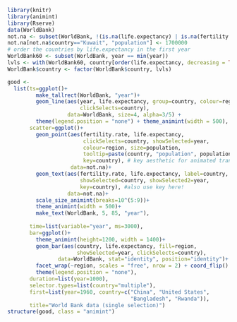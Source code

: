 ```r
library(knitr)
library(animint)
library(Rserve)
data(WorldBank)
not.na <- subset(WorldBank, !(is.na(life.expectancy) | is.na(fertility.rate)))
not.na[not.na$country=="Kuwait", "population"] <- 1700000
# order the countries by life.expectancy in the first year
WorldBank60 <- subset(WorldBank, year == min(year))
lvls <- with(WorldBank60, country[order(life.expectancy, decreasing = TRUE)])
WorldBank$country <- factor(WorldBank$country, lvls)

good <-
  list(ts=ggplot()+
         make_tallrect(WorldBank, "year")+
         geom_line(aes(year, life.expectancy, group=country, colour=region,
                       clickSelects=country),
                   data=WorldBank, size=4, alpha=3/5) + 
         theme(legend.position = "none") + theme_animint(width = 500),
       scatter=ggplot()+
         geom_point(aes(fertility.rate, life.expectancy, 
                        clickSelects=country, showSelected=year, 
                        colour=region, size=population,
                        tooltip=paste(country, "population", population),
                        key=country), # key aesthetic for animated transitions!
                    data=not.na)+
         geom_text(aes(fertility.rate, life.expectancy, label=country,
                       showSelected=country, showSelected2=year,
                       key=country), #also use key here!
                   data=not.na)+
         scale_size_animint(breaks=10^(5:9))+
         theme_animint(width = 500)+
         make_text(WorldBank, 5, 85, "year"),
       
       time=list(variable="year", ms=3000),
       bar=ggplot()+
         theme_animint(height=1200, width = 1400)+
         geom_bar(aes(country, life.expectancy, fill=region,
                      showSelected=year, clickSelects=country),
                data=WorldBank, stat="identity", position="identity")+
         facet_wrap(~region, scales = "free", nrow = 2) + coord_flip() + 
         theme(legend.position = "none"),
       duration=list(year=1000),
       selector.types=list(country="multiple"),
       first=list(year=1960, country=c("China", "United States",
                                       "Bangladesh", "Rwanda")),
       title="World Bank data (single selection)")
structure(good, class = "animint")
```